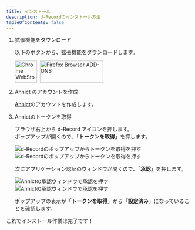 ```yaml
---
title: インストール
description: d-Recordのインストール方法
tableOfContents: false
---
```




<Steps>

1. 拡張機能をダウンロード

    以下のボタンから、拡張機能をダウンロードします。

    <div style="display:flex; gap:0.5rem">
        <a href="https://chromewebstore.google.com/detail/d-record/blcncccafadeklhhhimddgbgojalmpgn">
            <Image
                alt="Chrome WebStore"
                height="60"
                src={chromeWebstore}
            />
        </a>
        <a href="https://addons.mozilla.org/ja/firefox/addon/d-record/">
            <Image
                alt="Firefox Browser ADD-ONS"
                width="172"
                height="60"
                src="https://blog.mozilla.org/addons/files/2015/11/get-the-addon.png"
            />
        </a>
    </div>

2. Annict のアカウントを作成

    [Annict](https://annict.com/)のアカウントを作成します。

3. Annictのトークンを取得

    ブラウザ右上から d-Record アイコンを押します。  
    ポップアップが開くので、「**トークンを取得**」を押します。

    <Image
        class="dark:sl-hidden"
        src={tokenButtonLight}
        alt="d-Recordのポップアップからトークンを取得を押す"
    />
    <Image
        class="light:sl-hidden"
        src={tokenButtondark}
        alt="d-Recordのポップアップからトークンを取得を押す"
    />

    次にアプリケーション認証のウィンドウが開くので、「**承認**」を押します。

    <Image
        class="dark:sl-hidden"
        src={tokenWindowdark}
        alt="Annictの承認ウィンドウで承認を押す"
    />
    <Image
        class="light:sl-hidden"
        src={tokenWindowLight}
        alt="Annictの承認ウィンドウで承認を押す"
    />

    ポップアップの表示が「**トークンを取得**」から「**設定済み**」になっていることを確認します。

</Steps>

これでインストール作業は完了です！
